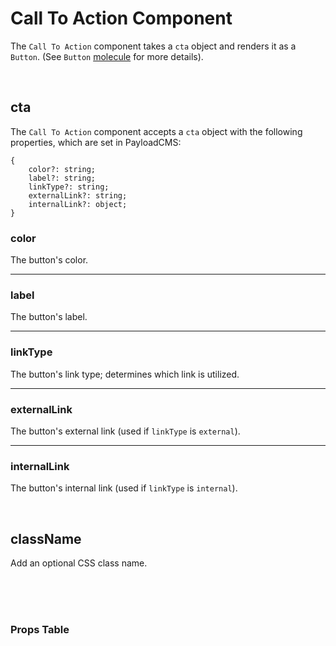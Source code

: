 

<Meta of={CallToActionStories} />

# Call To Action Component

The `Call To Action` component takes a `cta` object and renders it as a `Button`. (See `Button` [molecule](?path=/docs/molecules-button--docs) for more details).

<Canvas of={CallToActionStories.Default} />

<br />

## cta

The `Call To Action` component accepts a `cta` object with the following properties, which are set in PayloadCMS:

```
{
    color?: string;
    label?: string;
    linkType?: string;
    externalLink?: string;
    internalLink?: object;
}
```

### color

The button's color.

<hr />

### label

The button's label.

<hr />

### linkType

The button's link type; determines which link is utilized.

<hr />

### externalLink

The button's external link (used if `linkType` is `external`).

<hr />

### internalLink

The button's internal link (used if `linkType` is `internal`).

<br />

## className

Add an optional CSS class name.

<br />
<br />
<br />

### Props Table

<ArgTypes />
